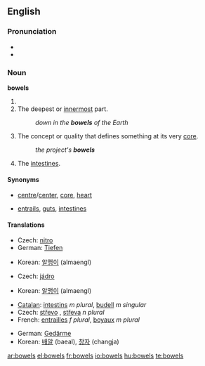 ==English==

===Pronunciation===
* {{audio|en-us-bowels.ogg|Audio (US)}}
* {{rhymes|aʊəlz}}

===Noun===
'''bowels'''

# {{plural of|[[bowel]]}}
# The deepest or [[innermost]] part.
#: ''down in the '''bowels''' of the Earth''
# The concept or quality that defines something at its very [[core]].
#: ''the project's '''bowels'''''
# The [[intestines]].

====Synonyms====
* {{sense|deepest or innermost part}} [[centre]]/[[center]], [[core]], [[heart]]
* {{sense|intestines}} [[entrails]], [[gut]]s, [[intestine]]s

====Translations====
{{trans-top|deepest or innermost part}}
* Czech: [[nitro#Czech|nitro]] {{f}}
* German: [[Tiefen]] {{f}}
{{trans-mid}}
* Korean: [[알맹이]] (almaengI)
{{trans-bottom}}

{{trans-top|concept or quality that defines something at its very core}}
* Czech: [[jádro]] {{n}}
{{trans-mid}}
* Korean: [[알맹이]] (almaengI)
{{trans-bottom}}

{{trans-top|intestines}}
* [[Catalan]]: [[intestins]] ''m plural'', [[budell]] ''m singular''
* Czech: [[střevo]] {{n}}, [[střeva]] ''n plural''
* French: [[entrailles]] ''f plural'', [[boyaux]] ''m plural''
{{trans-mid}}
* German: [[Gedärme]] {{f}}
* Korean: [[배알]] (baeal), [[창자]] (changja)
{{trans-bottom}}

[[ar:bowels]]
[[el:bowels]]
[[fr:bowels]]
[[io:bowels]]
[[hu:bowels]]
[[te:bowels]]